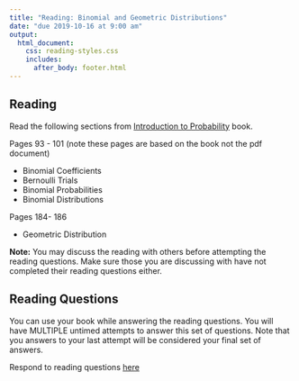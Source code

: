 ```yaml
---
title: "Reading: Binomial and Geometric Distributions"
date: "due 2019-10-16 at 9:00 am"
output: 
  html_document:
    css: reading-styles.css 
    includes:
      after_body: footer.html
---
```


## Reading

Read the following sections from [Introduction to Probability](https://math.dartmouth.edu/~prob/prob/prob.pdf) book.

Pages 93 - 101 (note these pages are based on the book not the pdf document)

- Binomial Coefficients  
- Bernoulli Trials  
- Binomial Probabilities  
- Binomial Distributions  

Pages 184- 186 

- Geometric Distribution


__Note:__ You may discuss the reading with others before attempting the reading questions. Make sure those you are discussing with have not completed their reading questions either. 

## Reading Questions

You can use your book while answering the reading questions. You will have MULTIPLE untimed attempts to answer this set of questions. Note that you answers to your last attempt will be considered your final set of answers. 

Respond to reading questions <a href="https://canvas.eee.uci.edu/courses/19775/quizzes/71418"> here </a>

<br>
<br>
<br>
